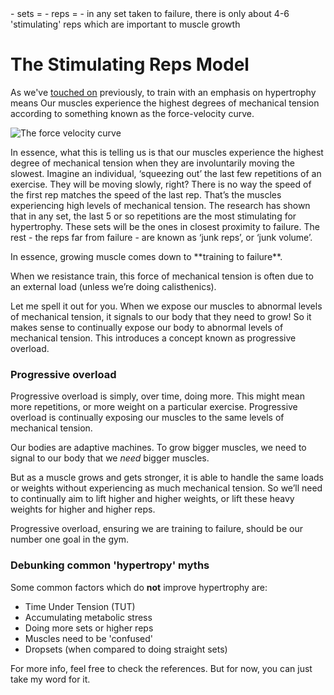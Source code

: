  
<Callout type="error" emoji="️🚫">
- sets = 
- reps = 
- in any set taken to failure, there is only about 4-6 'stimulating' reps which are important to muscle growth
</Callout>

# The Stimulating Reps Model

As we've [touched on](/docs/growth/built) previously, to train with an emphasis on hypertrophy means 
Our muscles experience the highest degrees of mechanical tension according to something known as the force-velocity curve. 

![The force velocity curve](public/fvc1.png)

In essence, what this is telling us is that our muscles experience the highest degree of mechanical tension when they are involuntarily moving the slowest. Imagine an individual, ‘squeezing out’ the last few repetitions of an exercise. They will be moving slowly, right? There is no way the speed of the first rep matches the speed of the last rep. That’s the muscles experiencing high levels of mechanical tension. The research has shown that in any set, the last 5 or so repetitions are the most stimulating for hypertrophy. These sets will be the ones in closest proximity to failure. The rest - the reps far from failure - are known as ‘junk reps’, or ‘junk volume’.

<Callout type="info" emoji="ℹ️">
 In essence, growing muscle comes down to **training to failure**.
</Callout>

When we resistance train, this force of mechanical tension is often due to an external load (unless we’re doing calisthenics). 

Let me spell it out for you. When we expose our muscles to abnormal levels of mechanical tension, it signals to our body that they need to grow! So it makes sense to continually expose our body to abnormal levels of mechanical tension. This introduces a concept known as progressive overload.

### Progressive overload

Progressive overload is simply, over time, doing more. This might mean more repetitions, or more weight on a particular exercise. Progressive overload is continually exposing our muscles to the same levels of mechanical tension. 

Our bodies are adaptive machines. To grow bigger muscles, we need to signal to our body that we _need_ bigger muscles.

But as a muscle grows and gets stronger, it is able to handle the same loads or weights without experiencing as much mechanical tension. So we’ll need to continually aim to lift higher and higher weights, or lift these heavy weights for higher and higher reps. 

Progressive overload, ensuring we are training to failure, should be our number one goal in the gym.

### Debunking common 'hypertropy' myths

Some common factors which do **not** improve hypertrophy are:

- Time Under Tension (TUT)
- Accumulating metabolic stress
- Doing more sets or higher reps
- Muscles need to be 'confused'
- Dropsets (when compared to doing straight sets)

For more info, feel free to check the references. But for now, you can just take my word for it.
